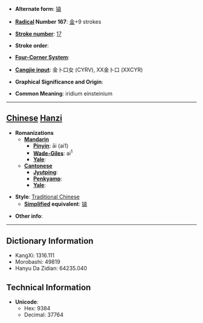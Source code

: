 * '''Alternate form''': [[锿]]

* '''[[Wiktionary:Chinese radical index| Radical]] Number 167''': [[Wiktionary:Chinese radical index 金|金]]+9 strokes

* '''[[Wiktionary:Chinese total strokes index|Stroke number]]''': [[Wiktionary:Chinese total strokes index 17|17]]

* '''Stroke order''': 

* '''[[Wiktionary:Chinese four corner index|Four-Corner System]]''': 

* '''[[Wiktionary:Chinese Cangjie index|Cangjie input]]''': 金卜口女 (CYRV), XX金卜口 (XXCYR)

* '''Graphical Significance and Origin''': 

* '''Common Meaning''': iridium einsteinium

----

== [[Chinese]] [[Hanzi]] ==

* '''Romanizations'''
** '''[[Mandarin]]'''
*** '''[[Pinyin]]''': āi (ai1)
*** '''[[Wade-Giles]]''': ai<sup>1</sup>
*** '''[[Yale]]''': 
** '''[[Cantonese]]'''
*** '''[[Jyutping]]''':
*** '''[[Penkyamp]]''': 
*** '''[[Yale]]''': 

* '''Style''': [[Traditional Chinese]] 
** '''[[Simplified Chinese|Simplified]] equivalent''': [[锿]]

* '''Other info''': 

----

== Dictionary Information ==

* KangXi: 1316.111
* Morobashi: 49819
* Hanyu Da Zidian: 64235.040

== Technical Information ==

* '''Unicode''':
** Hex: 9384
** Decimal: 37764